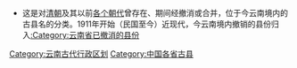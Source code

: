 * 这是对[[清朝|清朝]]及其以前[[中国朝代|各个朝代]]曾存在、期间经撤消或合并，位于今云南境内的古县名的分类。1911年开始（民国至今）近现代，今云南境内撤销的县份归入[[:Category:云南省已撤消的县份|:Category:云南省已撤消的县份]]
{{中国古代行政区划分类向导|state=expanded}}
[[Category:云南古代行政区划|Category:云南古代行政区划]]
[[Category:中国各省古县|Category:中国各省古县]]